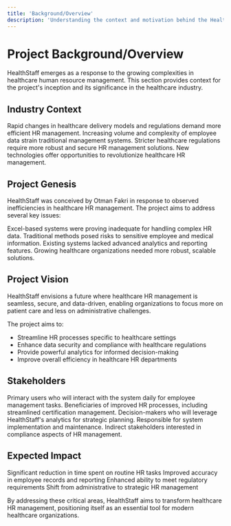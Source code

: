 ```yaml
---
title: 'Background/Overview'
description: 'Understanding the context and motivation behind the HealthStaff system'
---
```


# Project Background/Overview

HealthStaff emerges as a response to the growing complexities in healthcare human resource management. This section provides context for the project's inception and its significance in the healthcare industry.

## Industry Context

<CardGroup cols={2}>
    <Card title="Evolving Healthcare Landscape" icon="hospital">
        Rapid changes in healthcare delivery models and regulations demand more efficient HR management.
    </Card>
    <Card title="Data Management Challenges" icon="database">
        Increasing volume and complexity of employee data strain traditional management systems.
    </Card>
    <Card title="Compliance Pressures" icon="shield-check">
        Stricter healthcare regulations require more robust and secure HR management solutions.
    </Card>
    <Card title="Technological Advancements" icon="microchip">
        New technologies offer opportunities to revolutionize healthcare HR management.
    </Card>
</CardGroup>

## Project Genesis

HealthStaff was conceived by Otman Fakri in response to observed inefficiencies in healthcare HR management. The project aims to address several key issues:

<Steps>
    <Step title="Inefficient Data Management">
        Excel-based systems were proving inadequate for handling complex HR data.
    </Step>
    <Step title="Security Concerns">
        Traditional methods posed risks to sensitive employee and medical information.
    </Step>
    <Step title="Limited Reporting Capabilities">
        Existing systems lacked advanced analytics and reporting features.
    </Step>
    <Step title="Scalability Issues">
        Growing healthcare organizations needed more robust, scalable solutions.
    </Step>
</Steps>

## Project Vision

<Note>
    HealthStaff envisions a future where healthcare HR management is seamless, secure, and data-driven, enabling organizations to focus more on patient care and less on administrative challenges.
</Note>

The project aims to:

- Streamline HR processes specific to healthcare settings
- Enhance data security and compliance with healthcare regulations
- Provide powerful analytics for informed decision-making
- Improve overall efficiency in healthcare HR departments

## Stakeholders

<AccordionGroup>
    <Accordion title="Healthcare HR Professionals">
        Primary users who will interact with the system daily for employee management tasks.
    </Accordion>
    <Accordion title="Medical Staff">
        Beneficiaries of improved HR processes, including streamlined certification management.
    </Accordion>
    <Accordion title="Hospital Administrators">
        Decision-makers who will leverage HealthStaff's analytics for strategic planning.
    </Accordion>
    <Accordion title="IT Departments">
        Responsible for system implementation and maintenance.
    </Accordion>
    <Accordion title="Regulatory Bodies">
        Indirect stakeholders interested in compliance aspects of HR management.
    </Accordion>
</AccordionGroup>

## Expected Impact

<CardGroup cols={2}>
    <Card title="Operational Efficiency" icon="gauge-high">
        Significant reduction in time spent on routine HR tasks
    </Card>
    <Card title="Data Accuracy" icon="bullseye">
        Improved accuracy in employee records and reporting
    </Card>
    <Card title="Compliance" icon="clipboard-check">
        Enhanced ability to meet regulatory requirements
    </Card>
    <Card title="Strategic HR" icon="chess">
        Shift from administrative to strategic HR management
    </Card>
</CardGroup>

By addressing these critical areas, HealthStaff aims to transform healthcare HR management, positioning itself as an essential tool for modern healthcare organizations.